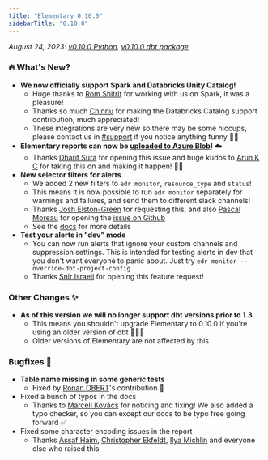 ```yaml
---
title: "Elementary 0.10.0"
sidebarTitle: "0.10.0"
---
```


_August 24, 2023: [v0.10.0 Python](https://github.com/elementary-data/elementary/releases/tag/v0.10.0), [v0.10.0 dbt package](https://github.com/elementary-data/dbt-data-reliability/releases/tag/0.10.0)_

### 🔥 What's New?

- **We now officially support Spark and Databricks Unity Catalog!**
  - Huge thanks to [Rom Shitrit](https://elementary-community.slack.com/team/U05G2NHMNRL) for working with us on Spark, it was a pleasure!
  - Thanks so much [Chinnu](https://elementary-community.slack.com/team/U0571A75LP9) for making the Databricks Catalog support contribution, much appreciated!
  - These integrations are very new so there may be some hiccups, please contact us in [#support](https://elementary-community.slack.com/archives/C02CTC89LAX) if you notice anything funny 🙏🏼
- **Elementary reports can now be [uploaded to Azure Blob](https://docs.elementary-data.com/guides/share-observability-report/host-on-azure)!** ☁️
  - Thanks [Dharit Sura](https://elementary-community.slack.com/team/U047ZFZRDCH) for opening this issue and huge kudos to [Arun K C](https://elementary-community.slack.com/team/U05K8141BF1) for taking this on and making it happen! 💪🏼
- **New selector filters for alerts**
  - We added 2 new filters to `edr monitor`, `resource_type` and `status`!
  - This means it is now possible to run `edr monitor` separately for warnings and failures, and send them to different slack channels!
  - Thanks [Josh Elston-Green](https://elementary-community.slack.com/team/U04CSH84TBN) for requesting this, and also [Pascal Moreau](https://elementary-community.slack.com/team/U04GR7G5G0K) for opening the [issue on Github](https://github.com/elementary-data/elementary/issues/630)
  - See the [docs](https://docs.elementary-data.com/guides/alerts-configuration#filter-alerts) for more details
- **Test your alerts in "dev" mode**
  - You can now run alerts that ignore your custom channels and suppression settings. This is intended for testing alerts in dev that you don't want everyone to panic about. Just try `edr monitor --override-dbt-project-config`
  - Thanks [Snir Israeli](https://elementary-community.slack.com/team/U04HZGN1AAY) for opening this feature request!

### Other Changes ✨

- **As of this version we will no longer support dbt versions prior to 1.3**
  - This means you shouldn't upgrade Elementary to 0.10.0 if you're using an older version of dbt 🙅🏽‍♀️
  - Older versions of Elementary are not affected by this

### Bugfixes 🐛

- **Table name missing in some generic tests**
  - Fixed by [Ronan OBERT](https://elementary-community.slack.com/team/U053CF0BX71)'s contribution 🙌
- Fixed a bunch of typos in the docs
  - Thanks to [Marcell Kovács](https://github.com/kovaacs) for noticing and fixing! We also added a typo checker, so you can except our docs to be typo free going forward ✅
- Fixed some character encoding issues in the report
  - Thanks [Assaf Haim](https://elementary-community.slack.com/team/U056LD1BJ74), [Christopher Ekfeldt](https://elementary-community.slack.com/team/U04BMS39WRL), [Ilya Michlin](https://elementary-community.slack.com/team/U05FS239ER1) and everyone else who raised this

